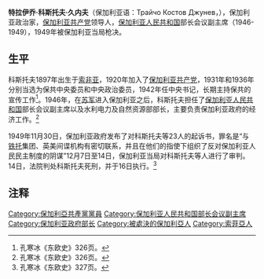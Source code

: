 {{Infobox Biography
| subject_name   = 特拉伊乔·科斯托夫 
| image_name     = 
| image_size     = 
| image_caption  = 
| date_of_birth  = 1897年6月17日
| place_of_birth = [[File:Flag_of_Bulgaria.svg|25px]][[保加利亚王国|保加利亚王国]]索非亚
| date_of_death  = 1949年12月16日
| place_of_death = [[File:Flag_of_Bulgaria_(1948-1967).svg|25px]] [[保加利亞人民共和國|保加利亞人民共和國]][[索非亚|索非亚]]
| occupation     = [[保加利亚共产党|保加利亚共产党]]领导人
}}

'''特拉伊乔·科斯托夫·久内夫'''（保加利亚语：Трайчо Костов Джунев，{{bd|1897年|6月17日|1949年|12月16日|}}），保加利亚政治家，[[保加利亚共产党|保加利亚共产党]]领导人，[[保加利亚人民共和国|保加利亚人民共和国]]部长会议副主席（1946-1949），1949年被保加利亚当局枪决。

==生平==
科斯托夫1897年出生于[[索非亚|索非亚]]，1920年加入了[[保加利亚共产党|保加利亚共产党]]，1931年和1936年分别当选为保共中央委员和中央政治委员，1942年任中央书记，长期主持保共的宣传工作<ref name="孔寒冰《东欧史》326页">孔寒冰《东欧史》326页。</ref>。1946年，在[[苏联军队|苏军]]进入保加利亚之后，科斯托夫担任了[[保加利亚人民共和国|保加利亚人民共和国]]部长会议副主席以及水利电力及自然资源部部长，主要负责保加利亚政府的经济工作。<ref name="孔寒冰《东欧史》326页">孔寒冰《东欧史》326页。</ref>

1949年11月30日，保加利亚政府发布了对科斯托夫等23人的起诉书，罪名是“与[[约瑟普·布罗兹·铁托|铁托]]集团、英美间谍机构有密切联系，并且在他们的指使下组织了反对保加利亚人民民主制度的阴谋”12月7日至14日，保加利亚当局对科斯托夫等人进行了审判。14日，法院判处科斯托夫死刑，并于16日执行。<ref name="孔寒冰《东欧史》327页">孔寒冰《东欧史》327页。</ref>

== 注释 ==
{{reflist|2}}

{{Authority control}}
{{Europe-poli-bio-stub}}

{{DEFAULTSORT:Chervenkov, Vulko}}
[[Category:保加利亞共產黨黨員|Category:保加利亞共產黨黨員]]
[[Category:保加利亚人民共和国部长会议副主席|Category:保加利亚人民共和国部长会议副主席]]
[[Category:保加利亚政府部长|Category:保加利亚政府部长]]
[[Category:被處決的保加利亞人|Category:被處決的保加利亞人]]
[[Category:索菲亞人|Category:索菲亞人]]